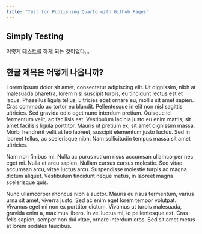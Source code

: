 ```yaml
---
title: "Test for Publishing Quarto with Github Pages"
---
```


## Simply Testing 

이렇게 테스트를 하게 되는 것이었다... 

## 한글 제목은 어떻게 나옵니까? 

Lorem ipsum dolor sit amet, consectetur adipiscing elit. Ut dignissim, nibh at malesuada pharetra, lorem nisl suscipit turpis, eu tincidunt lectus est et lacus. Phasellus ligula tellus, ultricies eget ornare eu, mollis sit amet sapien. Cras commodo ac tortor eu blandit. Pellentesque in elit non nisl sagittis ultricies. Sed gravida odio eget nunc interdum pretium. Quisque id fermentum velit, ac facilisis est. Vestibulum lacinia justo eu enim mattis, sit amet facilisis ligula porttitor. Mauris ut pretium ex, sit amet dignissim massa. Morbi hendrerit velit at leo laoreet, suscipit elementum justo luctus. Sed in laoreet tellus, ac scelerisque nibh. Nam sollicitudin tempus massa sit amet ultricies.

Nam non finibus mi. Nulla ac purus rutrum risus accumsan ullamcorper nec eget mi. Nulla et arcu sapien. Nullam cursus cursus molestie. Sed vitae accumsan arcu, vitae luctus arcu. Suspendisse molestie turpis ac magna dictum aliquet. Vestibulum tincidunt neque metus, in laoreet magna scelerisque quis.

Nunc ullamcorper rhoncus nibh a auctor. Mauris eu risus fermentum, varius urna sit amet, viverra justo. Sed ac enim eget lorem tempor volutpat. Vivamus eget mi non ex porttitor dictum. Vivamus ut turpis malesuada, gravida enim a, maximus libero. In vel luctus mi, id pellentesque est. Cras felis sapien, semper non dui vitae, ornare interdum eros. Sed sit amet metus at lorem sodales faucibus.



